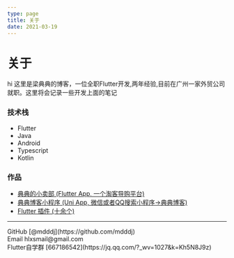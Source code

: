 ```yaml
---
type: page
title: 关于
date: 2021-03-19
---
```


# 关于

hi 这里是梁典典的博客，一位全职Flutter开发,两年经验,目前在广州一家外贸公司就职。这里将会记录一些开发上面的笔记

### 技术栈
* Flutter
* Java
* Android
* Typescript
* Kotlin

### 作品
*  [典典的小卖部 (Flutter App, 一个淘客导购平台)](https://github.com/mdddj/flutter_simple_shop)
*  [典典博客小程序 (Uni App, 微信或者QQ搜索小程序->典典博客)](https://github.com/mdddj/ddblog_by_uniapp)
*  [Flutter 插件 (十余个)](https://pub.dev/publishers/itbug.shop/packages)

---

<div>
  GitHub [@mdddj](https://github.com/mdddj)
  <br />
  Email hlxsmail@gmail.com
  <br />
  Flutter自学群 [667186542](https://jq.qq.com/?_wv=1027&k=Kh5N8J9z)
</div>
